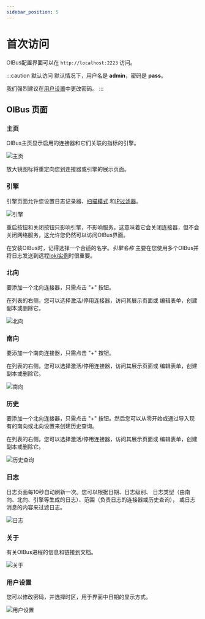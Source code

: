 ```yaml
---
sidebar_position: 5
---
```


# 首次访问
OIBus配置界面可以在 `http://localhost:2223` 访问。

:::caution 默认访问
默认情况下，用户名是 **admin**，密码是 **pass**。

我们强烈建议在[用户设置](#用户设置)中更改密码。
:::

## OIBus 页面
### 主页
OIBus主页显示启用的连接器和它们关联的指标的引擎。

<div style={{textAlign: 'center'}}>

  ![主页](./first_access/home-page.png)

</div>

放大镜图标将重定向您到连接器或引擎的展示页面。

### 引擎
引擎页面允许您设置日志记录器、[扫描模式](../engine/scan-modes.md) 和[IP过滤器](../engine/ip-filters.md)。

<div style={{textAlign: 'center'}}>

  ![引擎](./first_access/engine.png)

</div>

重启按钮和关闭按钮只影响引擎，不影响服务。这意味着它会关闭连接器，但不会关闭网络服务，这允许您仍然可以访问OIBus界面。

在安装OIBus时，记得选择一个合适的名字。_引擎名称_ 主要在您使用多个OIBus并将日志发送到远程[loki实例](../engine/engine-settings.md#loki)时很重要。

### 北向
要添加一个北向连接器，只需点击 "+" 按钮。

在列表的右侧，您可以选择激活/停用连接器，访问其展示页面或
编辑表单，创建副本或删除它。

<div style={{textAlign: 'center'}}>

  ![北向](./first_access/north.png)

</div>


### 南向
要添加一个南向连接器，只需点击 "+" 按钮。

在列表的右侧，您可以选择激活/停用连接器，访问其展示页面或
编辑表单，创建副本或删除它。

<div style={{textAlign: 'center'}}>

  ![南向](./first_access/south.png)

</div>

### 历史
要添加一个北向连接器，只需点击 "+" 按钮。然后您可以从零开始或通过导入现有的南向或北向设置来创建历史查询。

在列表的右侧，您可以选择激活/停用连接器，访问其展示页面或
编辑表单，创建副本或删除它。

<div style={{textAlign: 'center'}}>

  ![历史查询](./first_access/history-query.png)

</div>

### 日志
日志页面每10秒自动刷新一次。您可以根据日期、日志级别、
日志类型（由南向、北向、引擎等生成的日志）、范围（负责日志的连接器或历史查询），
或日志消息的内容来过滤日志。

<div style={{textAlign: 'center'}}>

  ![日志](./first_access/logs.png)

</div>

### 关于
有关OIBus进程的信息和链接到文档。

<div style={{textAlign: 'center'}}>

  ![关于](./first_access/about.png)

</div>

### 用户设置
您可以修改密码，并选择时区，用于界面中日期的显示方式。

<div style={{textAlign: 'center'}}>

  ![用户设置](./first_access/user-settings.png)

</div>
